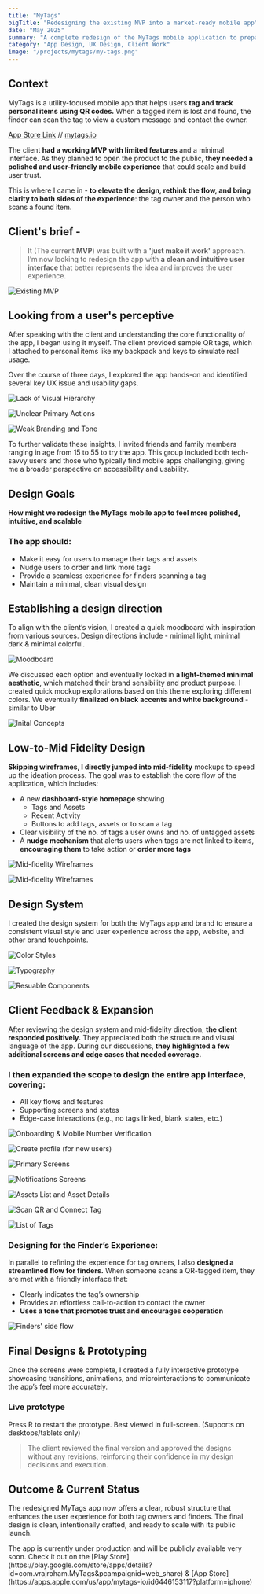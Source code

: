 ```yaml
---
title: "MyTags"
bigTitle: "Redesigning the existing MVP into a market-ready mobile app"
date: "May 2025"
summary: "A complete redesign of the MyTags mobile application to prepare it for public launch. The goal was to transform a functional but basic MVP into a refined, intuitive product that feels ready for the real world."
category: "App Design, UX Design, Client Work"
image: "/projects/mytags/my-tags.png"
---
```


## Context

MyTags is a utility-focused mobile app that helps users **tag and track personal items using QR codes.** When a tagged item is lost and found, the finder can scan the tag to view a custom message and contact the owner.

[App Store Link](https://apps.apple.com/us/app/mytags-io/id6446153117?platform=iphone)  //  [mytags.io](https://mytags.io/)

The client **had a working MVP with limited features** and a minimal interface. As they planned to open the product to the public, **they needed a polished and user-friendly mobile experience** that could scale and build user trust.

This is where I came in - **to elevate the design, rethink the flow, and bring clarity to both sides of the experience**: the tag owner and the person who scans a found item.

## Client's brief - 

> It (The current **MVP**) was built with a **'just make it work'** approach. I’m now looking to redesign the app with **a clean and intuitive user interface** that better represents the idea and improves the user experience.

<Image
  src="/projects/mytags/existing.png"
  alt="Existing MVP"
  caption="Existing screens of MVP"
  width={4000}
  height={3000}
  contained
  size="lg"/>

## Looking from a user's perceptive 
After speaking with the client and understanding the core functionality of the app, I began using it myself. The client provided sample QR tags, which I attached to personal items like my backpack and keys to simulate real usage.

Over the course of three days, I explored the app hands-on and identified several key UX issue and usability gaps. 

<Image
  src="/projects/mytags/issue_1.png"
  alt="Lack of Visual Hierarchy"
  caption="Lack of Visual Hierarchy"
  width={4000}
  height={3000}
  contained
  size="base"/>

<Image
  src="/projects/mytags/issue_2.png"
  alt="Unclear Primary Actions"
  caption="Unclear Primary Actions"
  width={4000}
  height={3000}
  contained
  size="base"/>

<Image
  src="/projects/mytags/issue_3.png"
  alt="Weak Branding and Tone"
  caption="Weak Branding and Tone - lacks character or brand expression & screens with empty states feel 'lifeless'"
  width={4000}
  height={3000}
  contained
  size="base"/>

To further validate these insights, I invited friends and family members ranging in age from 15 to 55 to try the app. This group included both tech-savvy users and those who typically find mobile apps challenging, giving me a broader perspective on accessibility and usability.


## Design Goals 
**How might we redesign the MyTags mobile app to feel more polished, intuitive, and scalable**

### The app should:
- Make it easy for users to manage their tags and assets
- Nudge users to order and link more tags
- Provide a seamless experience for finders scanning a tag
- Maintain a minimal, clean visual design


## Establishing a design direction

To align with the client’s vision, I created a quick moodboard with inspiration from various sources. Design directions include - minimal light, minimal dark & minimal colorful.

<Image
  src="/projects/mytags/moodboard.png"
  alt="Moodboard"
  caption="Moodboard"
  width={4000}
  height={3000}
  contained
  size="lg"/>

We discussed each option and eventually locked in **a light-themed minimal aesthetic**, which matched their brand sensibility and product purpose. I created quick mockup explorations based on this theme exploring different colors. We eventually **finalized on black accents and white background** - similar to Uber 

<Image
  src="/projects/mytags/initialconcepts.png"
  alt="Inital Concepts"
  caption="Inital Concepts"
  width={4000}
  height={3000}
  contained
  size="xl"/>


## Low-to-Mid Fidelity Design
**Skipping wireframes, I directly jumped into mid-fidelity** mockups to speed up the ideation process. The goal was to establish the core flow of the application, which includes:

- A new **dashboard-style homepage** showing
  - Tags and Assets
  - Recent Activity
  - Buttons to add tags, assets or to scan a tag
- Clear visibility of the no. of tags a user owns and no. of untagged assets
- A **nudge mechanism** that alerts users when tags are not linked to items, **encouraging them** to take action or **order more tags**

<Image
  src="/projects/mytags/midfidelity.png"
  alt="Mid-fidelity Wireframes"
  caption="Mid-fidelity Wireframes"
  width={4000}
  height={3000}
  contained
  size="lg"/>

<Image
  src="/projects/mytags/midfidelity_1.png"
  alt="Mid-fidelity Wireframes"
  caption="Mid-fidelity Wireframes - All Screens"
  width={4000}
  height={3000}
  contained
  size="base"/>

## Design System
I created the design system for both the MyTags app and brand to ensure a consistent visual style and user experience across the app, website, and other brand touchpoints.

<Image
  src="/projects/mytags/colors.png"
  alt="Color Styles"
  caption="Color Styles"
  width={4000}
  height={3000}
  contained
  size="xl"/>

<Image
  src="/projects/mytags/text.png"
  alt="Typography"
  caption="Typography"
  width={4000}
  height={3000}
  contained
  size="xl"/>

<Image
  src="/projects/mytags/components.png"
  alt="Resuable Components"
  caption="Components for repeating design elements"
  width={4000}
  height={3000}
  contained
  size="base"/>

## Client Feedback & Expansion
After reviewing the design system and mid-fidelity direction, **the client responded positively.** They appreciated both the structure and visual language of the app. During our discussions, **they highlighted a few additional screens and edge cases that needed coverage.**

### I then expanded the scope to design the entire app interface, covering:
- All key flows and features
- Supporting screens and states
- Edge-case interactions (e.g., no tags linked, blank states, etc.)

<Image
  src="/projects/mytags/hifi1.png"
  alt="Onboarding & Mobile Number Verification"
  caption="Onboarding & Mobile Number Verification"
  width={4000}
  height={3000}
  contained
  size="xl"/>

<Image
  src="/projects/mytags/hifi2.png"
  alt="Create profile (for new users)"
  caption="Create profile (for new users)"
  width={4000}
  height={3000}
  contained
  size="base"/>

<Image
  src="/projects/mytags/main1.png"
  alt="Primary Screens"
  caption="Primary Screens"
  width={4000}
  height={3000}
  contained
  size="lg"/>

<Image
  src="/projects/mytags/main2.png"
  alt="Notifications Screens"
  caption="Notifications Screens"
  width={4000}
  height={3000}
  contained
  size="lg"/>

<Image
  src="/projects/mytags/main3.png"
  alt="Assets List and Asset Details"
  caption="Assets List and Asset Details"
  width={4000}
  height={3000}
  contained
  size="lg"/>  

<Image
  src="/projects/mytags/main4.png"
  alt="Scan QR and Connect Tag"
  caption="Scan QR and Connect Tag"
  width={4000}
  height={3000}
  contained
  size="base"/>

<Image
  src="/projects/mytags/main5.png"
  alt="List of Tags"
  caption="List of Tags - with empty states"
  width={4000}
  height={3000}
  contained
  size="lg"/>  


### Designing for the Finder’s Experience:
In parallel to refining the experience for tag owners, I also **designed a streamlined flow for finders.** When someone scans a QR-tagged item, they are met with a friendly interface that:
- Clearly indicates the tag’s ownership
- Provides an effortless call-to-action to contact the owner
- **Uses a tone that promotes trust and encourages cooperation**

<Image
  src="/projects/mytags/hifi-finder.png"
  alt="Finders' side flow"
  caption="Finders' side flow"
  width={4000}
  height={3000}
  contained
  size="lg"/>

## Final Designs & Prototyping
Once the screens were complete, I created a fully interactive prototype showcasing transitions, animations, and microinteractions to communicate the app’s feel more accurately. 


### Live prototype

Press R to restart the prototype. Best viewed in full-screen. (Supports on desktops/tablets only)
<FigmaEmbed src="https://embed.figma.com/proto/dU92Zd4RQNPgMilBTdqscJ/MyTags?page-id=199%3A437&node-id=431-1090&p=f&viewport=170%2C215%2C0.05&scaling=scale-down&content-scaling=fixed&starting-point-node-id=431%3A1045&show-proto-sidebar=1&embed-host=share" />


> The client reviewed the final version and approved the designs without any revisions, reinforcing their confidence in my design decisions and execution.


## Outcome & Current Status
The redesigned MyTags app now offers a clear, robust structure that enhances the user experience for both tag owners and finders. The final design is clean, intentionally crafted, and ready to scale with its public launch.

<div className='flex w-full px-4 rounded-md text-accent font-semibold bg-accent/10'>
The app is currently under production and will be publicly available very soon. Check it out on the
[Play Store](https://play.google.com/store/apps/details?id=com.vrajroham.MyTags&pcampaignid=web_share) & [App Store](https://apps.apple.com/us/app/mytags-io/id6446153117?platform=iphone)
</div>
